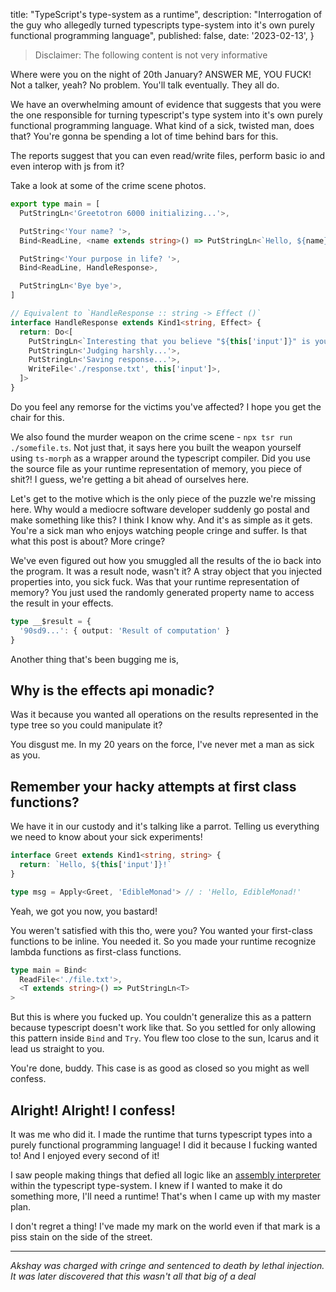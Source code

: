   title: "TypeScript's type-system as a runtime",
  description: "Interrogation of the guy who allegedly turned typescripts type-system into it's own purely functional programming language",
  published: false,
  date: '2023-02-13',
}

> Disclaimer: The following content is not very informative

Where were you on the night of 20th January? ANSWER ME, YOU FUCK!
Not a talker, yeah? No problem. You'll talk eventually. They all do.

We have an overwhelming amount of evidence that suggests that you were the one responsible for turning typescript's type system into it's own purely functional programming language.
What kind of a sick, twisted man, does that?
You're gonna be spending a lot of time behind bars for this.

The reports suggest that you can even read/write files, perform basic io and even interop with js from it?

Take a look at some of the crime scene photos.

```typescript
export type main = [
  PutStringLn<'Greetotron 6000 initializing...'>,

  PutString<'Your name? '>,
  Bind<ReadLine, <name extends string>() => PutStringLn<`Hello, ${name}`>>,

  PutString<'Your purpose in life? '>,
  Bind<ReadLine, HandleResponse>,

  PutStringLn<'Bye bye'>,
]

// Equivalent to `HandleResponse :: string -> Effect ()`
interface HandleResponse extends Kind1<string, Effect> {
  return: Do<[
    PutStringLn<`Interesting that you believe "${this['input']}" is your purpose. Hmmmm...`>,
    PutStringLn<'Judging harshly...'>,
    PutStringLn<'Saving response...'>,
    WriteFile<'./response.txt', this['input']>,
  ]>
}
```

Do you feel any remorse for the victims you've affected? I hope you get the chair for this.


We also found the murder weapon on the crime scene - `npx tsr run ./somefile.ts`.
Not just that, it says here you built the weapon yourself using `ts-morph` as a wrapper around the typescript compiler.
Did you use the source file as your runtime representation of memory, you piece of shit?! I guess, we're getting a bit ahead of ourselves here.

Let's get to the motive which is the only piece of the puzzle we're missing here.
Why would a mediocre software developer suddenly go postal and make something like this?
I think I know why. And it's as simple as it gets.
You're a sick man who enjoys watching people cringe and suffer. Is that what this post is about? More cringe?


We've even figured out how you smuggled all the results of the io back into the program.
It was a result node, wasn't it? A stray object that you injected properties into, you sick fuck.
Was that your runtime representation of memory? You just used the randomly generated property name to access the result in your effects.

```typescript
type __$result = {
  '90sd9...': { output: 'Result of computation' }
}
```




Another thing that's been bugging me is,

## Why is the effects api monadic?

Was it because you wanted all operations on the results represented in the type tree so you could manipulate it?

You disgust me. In my 20 years on the force, I've never met a man as sick as you.



## Remember your hacky attempts at first class functions?

We have it in our custody and it's talking like a parrot.
Telling us everything we need to know about your sick experiments!

```typescript
interface Greet extends Kind1<string, string> {
  return: `Hello, ${this['input']}!`
}

type msg = Apply<Greet, 'EdibleMonad'> // : 'Hello, EdibleMonad!'
```

Yeah, we got you now, you bastard!

You weren't satisfied with this tho, were you?
You wanted your first-class functions to be inline. You needed it.
So you made your runtime recognize lambda functions as first-class functions.

```typescript
type main = Bind<
  ReadFile<'./file.txt'>,
  <T extends string>() => PutStringLn<T>
>
```

But this is where you fucked up. You couldn't generalize this as a pattern because typescript doesn't work like that.
So you settled for only allowing this pattern inside `Bind` and `Try`.
You flew too close to the sun, Icarus and it lead us straight to you.



You're done, buddy. This case is as good as closed so you might as well confess.

## Alright! Alright! I confess!

It was me who did it. I made the runtime that turns typescript types into a purely functional programming language!
I did it because I fucking wanted to! And I enjoyed every second of it!

I saw people making things that defied all logic like an [assembly interpreter](https://github.com/judehunter/ts-asm) within the typescript type-system.
I knew if I wanted to make it do something more, I'll need a runtime! That's when I came up with my master plan.

I don't regret a thing! I've made my mark on the world even if that mark is a piss stain on the side of the street.

---

*Akshay was charged with cringe and sentenced to death by lethal injection. It was later discovered that this wasn't all that big of a deal*

